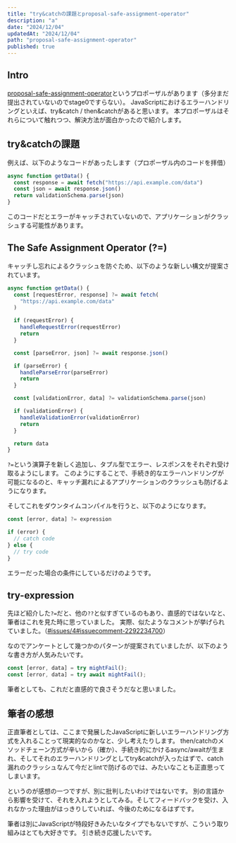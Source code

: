 ```yaml
---
title: "try&catchの課題とproposal-safe-assignment-operator"
description: "a"
date: "2024/12/04"
updatedAt: "2024/12/04"
path: "proposal-safe-assignment-operator"
published: true
---
```


## Intro

[proposal-safe-assignment-operator](https://github.com/arthurfiorette/proposal-safe-assignment-operator)というプロポーザルがあります（多分まだ提出されていないのでstage0ですらない）。
JavaScriptにおけるエラーハンドリングといえば、try&catch / then&catchがあると思います。
本プロポーザルはそれらについて触れつつ、解決方法が面白かったので紹介します。

## try&catchの課題

例えば、以下のようなコードがあったします（プロポーザル内のコードを拝借）

```ts
async function getData() {
  const response = await fetch("https://api.example.com/data")
  const json = await response.json()
  return validationSchema.parse(json)
}
```

このコードだとエラーがキャッチされていないので、アプリケーションがクラッシュする可能性があります。

## The Safe Assignment Operator (?=)

キャッチし忘れによるクラッシュを防ぐため、以下のような新しい構文が提案されています。

```ts
async function getData() {
  const [requestError, response] ?= await fetch(
    "https://api.example.com/data"
  )

  if (requestError) {
    handleRequestError(requestError)
    return
  }

  const [parseError, json] ?= await response.json()

  if (parseError) {
    handleParseError(parseError)
    return
  }

  const [validationError, data] ?= validationSchema.parse(json)

  if (validationError) {
    handleValidationError(validationError)
    return
  }

  return data
}
```

`?=`という演算子を新しく追加し、タプル型でエラー、レスポンスをそれぞれ受け取るようにします。
このようにすることで、手続き的なエラーハンドリングが可能になるのと、キャッチ漏れによるアプリケーションのクラッシュも防げるようになります。

そしてこれをダウンタイムコンパイルを行うと、以下のようになります。

```ts
const [error, data] ?= expression

if (error) {
  // catch code
} else {
  // try code
}
```

エラーだった場合の条件にしているだけのようです。

## try-expression

先ほど紹介した`?=`だと、他の`??`と似すぎているのもあり、直感的ではないなと、筆者はこれを見た時に思っていました。
実際、似たようなコメントが挙げられていました。（[#issues/4#issuecomment-2292234700](https://github.com/arthurfiorette/proposal-safe-assignment-operator/)）

なのでアンケートとして幾つかのパターンが提案されていましたが、以下のような書き方が人気みたいです。

```ts
const [error, data] = try mightFail();
const [error, data] = try await mightFail();
```

筆者としても、これだと直感的で良さそうだなと思いました。

## 筆者の感想

正直筆者としては、ここまで発展したJavaScriptに新しいエラーハンドリング方式を入れることって現実的なのかなと、少し考えたりします。
then/catchのメソッドチェーン方式が辛いから（確か）、手続き的にかけるasync/awaitが生まれ、そしてそれのエラーハンドリングとしてtry&catchが入ったはずで、catch漏れのクラッシュなんて今だとlintで防げるのでは、みたいなことも正直思ってしまいます。

というのが感想の一つですが、別に批判したいわけではないです。
別の言語から影響を受けて、それを入れようとしてみる。そしてフィードバックを受け、入れなかった理由がはっきりしていれば、今後のためになるはずです。

筆者は別にJavaScriptが特段好きみたいなタイプでもないですが、こういう取り組みはとても大好きです。
引き続き応援したいです。


